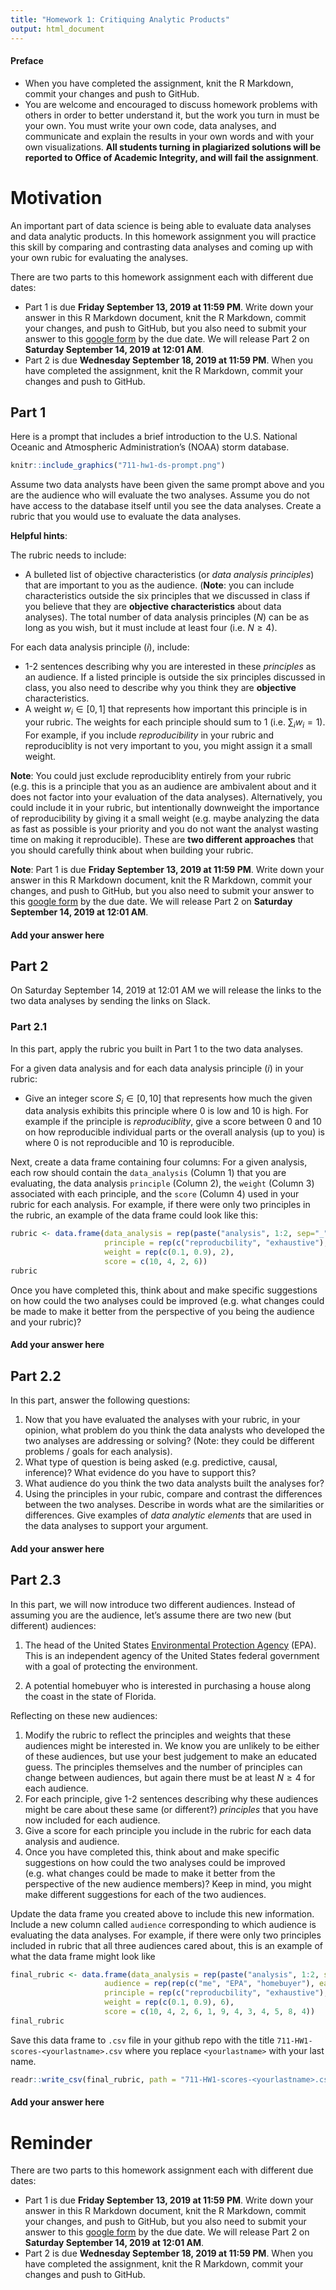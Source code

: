 ```yaml
---
title: "Homework 1: Critiquing Analytic Products"
output: html_document
---
```


#### Preface 

* When you have completed the assignment, knit the R Markdown, commit your changes and push to GitHub.
* You are welcome and encouraged to discuss homework problems with others in order to better understand it, but the work you turn in must be your own. You must write your own code, data analyses, and communicate and explain the results in your own words and with your own visualizations. **All students turning in plagiarized solutions will be reported to Office of Academic Integrity, and will fail the assignment**.

# Motivation 

An important part of data science is being able to evaluate data analyses and data analytic products. In this homework assignment you will practice this skill by comparing and contrasting data analyses and coming up with your own rubic for evaluating the analyses. 

There are two parts to this homework assignment each with different due dates: 

* Part 1 is due **Friday September 13, 2019 at 11:59 PM**. Write down your answer in this R Markdown document, knit the R Markdown, commit your changes, and push to GitHub, but you also need to submit your answer to this [google form](https://forms.gle/qDg7u6vP6wPVS7b89) by the due date. We will release Part 2 on **Saturday September 14, 2019 at 12:01 AM**. 
* Part 2 is due **Wednesday September 18, 2019 at 11:59 PM**. When you have completed the assignment, knit the R Markdown, commit your changes and push to GitHub.


## Part 1

Here is a prompt that includes a brief introduction to the U.S. National Oceanic and Atmospheric Administration's (NOAA) storm database. 

```r
knitr::include_graphics("711-hw1-ds-prompt.png")
```

Assume two data analysts have been given the same prompt above and you are the audience who will evaluate the two analyses. Assume you do not have access to the database itself until you see the data analyses. Create a rubric that you would use to evaluate the data analyses.

**Helpful hints**: 

The rubric needs to include: 

* A bulleted list of objective characteristics (or _data analysis principles_) that are important to you as the audience. (**Note**: you can include characteristics outside the six principles that we discussed in class if you believe that they are **objective characteristics** about data analyses). The total number of data analysis principles ($N$) can be as long as you wish, but it must include at least four (i.e. $N \geq 4$). 

For each data analysis principle ($i$), include:

* 1-2 sentences describing why you are interested in these _principles_ as an audience. If a listed principle is outside the six principles discussed in class, you also need to describe why you think they are **objective** characteristics. 
* A weight $w_i \in [0, 1]$ that represents how important this principle is in your rubric. The weights for each principle should sum to 1 (i.e. $\sum_i w_i  = 1$). For example, if you include _reproducibility_ in your rubric and reproduciblity is not very important to you, you might assign it a small weight. 

**Note**: You could just exclude reproduciblity entirely from your rubric (e.g. this is a principle that you as an audience are ambivalent about and it does not factor into your evaluation of the data analyses). Alternatively, you could include it in your rubric, but intentionally downweight the importance of reproducibility by giving it a small weight (e.g. maybe analyzing the data as fast as possible is your priority and you do not want the analyst wasting time on making it reproducible). These are **two different approaches** that you should carefully think about when building your rubric. 

**Note**: Part 1 is due **Friday September 13, 2019 at 11:59 PM**. Write down your answer in this R Markdown document, knit the R Markdown, commit your changes, and push to GitHub, but you also need to submit your answer to this [google form](https://forms.gle/qDg7u6vP6wPVS7b89) by the due date. We will release Part 2 on **Saturday September 14, 2019 at 12:01 AM**. 

#### Add your answer here




## Part 2

On Saturday September 14, 2019 at 12:01 AM we will release the links to the two data analyses by sending the links on Slack. 

### Part 2.1

In this part, apply the rubric you built in Part 1 to the two data analyses. 

For a given data analysis and for each data analysis principle ($i$) in your rubric: 

* Give an integer score $S_i \in [0, 10]$ that represents how much the given data analysis exhibits this principle where 0 is low and 10 is high. For example if the principle is _reproduciblity_, give a score between 0 and 10 on how reproducible individual parts or the overall analysis (up to you) is where 0 is not reproducible and 10 is reproducible. 

Next, create a data frame containing four columns: For a given analysis, each row should contain the `data_analysis` (Column 1) that you are evaluating, the data analysis `principle` (Column 2), the `weight` (Column 3) associated with each principle, and the `score` (Column 4) used in your rubric for each analysis. For example, if there were only two principles in the rubric, an example of the data frame could look like this: 

```r
rubric <- data.frame(data_analysis = rep(paste("analysis", 1:2, sep="_"), each = 2),
                     principle = rep(c("reproducbility", "exhaustive"),2),
                     weight = rep(c(0.1, 0.9), 2),
                     score = c(10, 4, 2, 6))
rubric
```

Once you have completed this, think about and make specific suggestions on how could the two analyses could be improved (e.g. what changes could be made to make it better from the perspective of you being the audience and your rubric)? 

#### Add your answer here



## Part 2.2

In this part, answer the following questions: 

1. Now that you have evaluated the analyses with your rubric, in your opinion, what problem do you think the data analysts who developed the two analyses are addressing or solving? (Note: they could be different problems / goals for each analysis). 
2. What type of question is being asked (e.g. predictive, causal, inference)? What evidence do you have to support this?  
3. What audience do you think the two data analysts built the analyses for? 
4. Using the principles in your rubic, compare and contrast the differences between the two analyses. Describe in words what are the similarities or differences. Give examples of _data analytic elements_ that are used in the data analyses to support your argument. 

#### Add your answer here



## Part 2.3 

In this part, we will now introduce two different audiences. Instead of assuming you are the audience, let's assume there are two new (but different) audiences: 

1. The head of the United States [Environmental Protection Agency](https://www.epa.gov) (EPA). This is an independent agency of the United States federal government with a goal of protecting the environment. 

2. A potential homebuyer who is interested in purchasing a house along the coast in the state of Florida. 

Reflecting on these new audiences: 

1. Modify the rubric to reflect the principles and weights that these audiences might be interested in. We know you are unlikely to be either of these audiences, but use your best judgement to make an educated guess. The principles themselves and the number of principles can change between audiences, but again there must be at least $N \geq 4$ for each audience. 
2. For each principle, give 1-2 sentences describing why these audiences might be care about these same (or different?) _principles_ that you have now included for each audience.
3. Give a score for each principle you include in the rubric for each data analysis and audience. 
4. Once you have completed this, think about and make specific suggestions on how could the two analyses could be improved (e.g. what changes could be made to make it better from the perspective of the new audience members)? Keep in mind, you might make different suggestions for each of the two audiences. 

Update the data frame you created above to include this new information. Include a new column called `audience` corresponding to which audience is evaluating the data analyses. For example, if there were only two principles included in rubric that all three audiences cared about, this is an example of what the data frame might look like 

```r
final_rubric <- data.frame(data_analysis = rep(paste("analysis", 1:2, sep="_"), each = 6),
                     audience = rep(rep(c("me", "EPA", "homebuyer"), each = 2), 2),
                     principle = rep(c("reproducbility", "exhaustive"),6),
                     weight = rep(c(0.1, 0.9), 6),
                     score = c(10, 4, 2, 6, 1, 9, 4, 3, 4, 5, 8, 4))
final_rubric
```


Save this data frame to `.csv` file in your github repo with the title `711-HW1-scores-<yourlastname>.csv` where you replace `<yourlastname>` with your last name. 

```r
readr::write_csv(final_rubric, path = "711-HW1-scores-<yourlastname>.csv")
```

#### Add your answer here




# Reminder 

There are two parts to this homework assignment each with different due dates: 

* Part 1 is due **Friday September 13, 2019 at 11:59 PM**. Write down your answer in this R Markdown document, knit the R Markdown, commit your changes, and push to GitHub, but you also need to submit your answer to this [google form](https://forms.gle/qDg7u6vP6wPVS7b89) by the due date. We will release Part 2 on **Saturday September 14, 2019 at 12:01 AM**. 
* Part 2 is due **Wednesday September 18, 2019 at 11:59 PM**. When you have completed the assignment, knit the R Markdown, commit your changes and push to GitHub.
